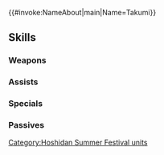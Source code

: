{{#invoke:NameAbout|main|Name=Takumi}}{{HeroPage Tabs}}
{{Hero Infobox
|Name=Takumi
|Title=Wishful Spark
|WeaponType=Colorless Bow
|MoveType=Cavalry
|Origin=Fire Emblem Fates
|Gender=Male
|actorEN=Michael Sinterniklaas
|actorJP=梶裕貴
|artist=在由子
|additionDate=August 6, 2024
|releaseDate=August 7, 2024
|cv1=11
|cv2=200900
|TagID=浴衣タクミ
|InternalID=1130
|Properties=limited,tempest,specDisplay,hat,hair,tiara
|description=The second prince of Hoshido has formed a bond with Leo of Nohr and decided to bring him along with him to the summer festival. Appears in Fire Emblem Fates.
}}
{{Stats Page
|Lv1HP=18|Lv1ATK=12|Lv1SPD=11|Lv1DEF=4|Lv1RES=4
|GRHP=50|GRATK=70|GRSPD=80|GRDEF=55|GRRES=45
}}
==Skills==
===Weapons===
{{Weapons Table
|weapon1=Iron Bow
|weapon1Default=1
|weapon1Unlock=1
|weapon2=Steel Bow
|weapon2Default=2
|weapon2Unlock=2
|weapon3=Stall-Game Bow
|weapon3Default=3
|weapon3Unlock=3
|weapon4=Stall-Game Bow+
|weapon4Default=5
|weapon4Unlock=5
}}
===Assists===
{{Assists Table
|assist1=Shove
|assist1Default=4
|assist1Unlock=3
}}
===Specials===
{{Specials Table}}
===Passives===
{{Passives Table
|passiveB1=Def/Res Snag 1
|passiveB2=Def/Res Snag 2
|passiveB3=Def/Res Snag 3
|passiveB1Unlock=3
|passiveB2Unlock=4
|passiveB3Unlock=5
|passiveC1=Rouse Atk/Spd 1
|passiveC2=Rouse Atk/Spd 2
|passiveC3=Rouse Atk/Spd 3
|passiveC1Unlock=1
|passiveC2Unlock=2
|passiveC3Unlock=4
}}
{{Heroes Navbox}}
[[Category:Hoshidan Summer Festival units]]